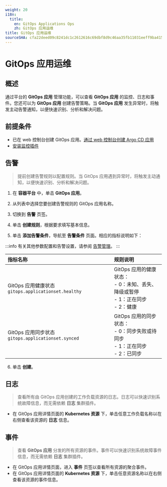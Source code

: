 ```yaml
---
weight: 20
i18n:
  title:
    en: GitOps Applications Ops
    zh: GitOps 应用运维
title: GitOps 应用运维
sourceSHA: cfa22deed09c8241dc1c2612616c69dbf8d9c46aa35fb11031eeff9ba4155472
---
```


# GitOps 应用运维

## 概述

通过平台的 **GitOps 应用** 管理功能，可以查看 **GitOps 应用** 的监控、日志和事件。您还可以为 **GitOps 应用** 创建告警策略。当 **GitOps 应用** 发生异常时，将触发主动告警通知，以便快速识别、分析和解决问题。

## 前提条件

- 已在 web 控制台创建 GitOps 应用。[通过 web 控制台创建 Argo CD 应用](../../how_to/create_gitops_app.mdx)
- [安装监控插件](/observability/monitor/install_monitor.mdx)

## 告警

> 提前创建告警规则以配置规则。当 GitOps 应用遇到异常时，将触发主动通知，以便快速识别、分析和解决问题。

1. 在 **容器平台** 中，单击 **GitOps 应用**。

2. 从列表中选择您要创建告警规则的 GitOps 应用名称。

3. 切换到 **告警** 页签。

4. 单击 **创建规则**，根据要求填写基本信息。

5. 单击 **添加告警条件**，导航至 **告警条件** 页面。相应的指标说明如下：

:::info
有关其他参数配置和告警设置，请参阅 [告警管理](/observability/monitor/functions/manage_alert.mdx)。
:::

| **指标名称**                                                  | **规则说明**                                                                                                       |
| :------------------------------------------------------------- | :----------------------------------------------------------------------------------------------------------------- |
| GitOps 应用健康状态 `gitops.applicationset.healthy` | GitOps 应用的健康状态：<br /> - 0：未知、丢失、降级或暂停 <br /> - 1：正在同步 <br /> - 2：健康 |
| GitOps 应用同步状态 `gitops.applicationset.synced`    | GitOps 应用的同步状态：<br /> - 0：同步失败或待同步<br /> - 1：正在同步 <br /> - 2：已同步                 |

6. 单击 **创建**。

## 日志

> 查看所有由 GitOps 应用创建的工作负载资源的日志。日志可以快速识别系统故障信息，而无需依赖 **日志** 集群插件。

- 在 GitOps 应用详情页面的 **Kubernetes 资源** 下，单击任意工作负载名称以在右侧查看该资源的 **日志** 信息。

## 事件

> 查看 **GitOps 应用** 分发的所有资源的事件。事件可以快速识别系统故障事件信息，而无需依赖 **日志** 集群插件。

- 在 GitOps 应用详情页面，进入 **事件** 页签以查看所有资源的聚合事件。
- 在 GitOps 应用详情页面的 **Kubernetes 资源** 下，单击任意资源名称以在右侧查看该资源的事件信息。
